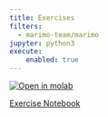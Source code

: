 ```yaml
---
title: Exercises
filters:
  - marimo-team/marimo
jupyter: python3
execute:
    enabled: true
---
```


[![Open in molab](https://molab.marimo.io/molab-shield.png)](https://molab.marimo.io/notebooks/nb_G8bhHcHxi6um9CbHKwcq2d)


[Exercise Notebook](https://molab.marimo.io/notebooks/nb_G8bhHcHxi6um9CbHKwcq2d)

